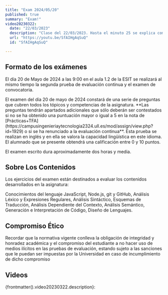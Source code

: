 ```yaml
---
title: "Exam 2024/05/20"
published: true
summary: "Exam!"
video20230322:
  date: "22/03/2023"
  description: "Clase del 22/03/2023. Hasta el minuto 25 se explica como realizar el examen parcial del curso 22/23. Le será muy útil para preparar el próximo examen. A partir del minuto 25 se explican las bases para la práctica functions"
  url: "https://youtu.be/SfAIHgAqSuQ"
  id: "SfAIHgAqSuQ"

---
```


## Formato de los exámenes 

El día 20 de Mayo de 2024 a las 9:00 en el aula 1.2 de la ESIT se realizará al mismo tiempo la segunda prueba de evaluación continua y el examen de convocatoria.

<Callout type="info">
El examen del día 20 de mayo de 2024 constará de una serie de preguntas que cubren todos los tópicos y competencias de la asignatura. **Las preguntas tendrán apartados adicionales que sólo deberán ser contestados si no se ha obtenido una puntuación mayor o igual a 5 en la nota de [Prácticas+TFA](https://campusingenieriaytecnologia2324.ull.es/mod/assign/view.php?id=1929) o si se ha renunciado a la evaluación continua**. Esta prueba se realizan en inglés y en ella se valora la capacidad lingüística en este idioma.
El alumnado que se presente obtendrá una calificación entre 0 y  10 puntos.
</Callout>

El examen escrito dura aproximadamente dos horas y media.  

## Sobre Los Contenidos

Los ejercicios del examen están destinados a evaluar los contenidos desarrollados en la asignatura: 

Conocimientos del lenguaje JavaScript, Node.js, git y GitHub, Análisis Léxico y Expresiones Regulares, Análisis Sintáctico, Esquemas de Traducción, Análisis Dependiente del Contexto, Análisis Semántico, Generación e Interpretación de Código, Diseño de Lenguajes.

## Compromiso Ético

Recordar que la normativa vigente conlleva la obligación de  integridad y honradez
académica y el compromiso del estudiante a no hacer uso de medios ilícitos en las pruebas
de evaluación, estando sujeto a las sanciones que le puedan ser impuestas por la
Universidad en caso de incumplimiento de dicho compromiso

## Videos

{frontmatter().video20230322.description}:

<Videos ids={[frontmatter().video20230322.id]}></Videos>


<ExamDates></ExamDates>